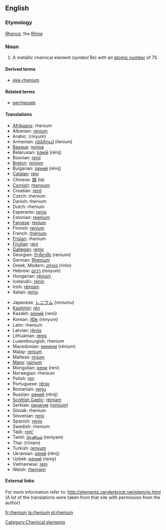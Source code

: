 {{See|Rhenium}}
==English==
{{elements|Re|tungsten|W|osmium|Os}}

===Etymology===
{{L.}} ''[[Rhenus]]'', the [[Rhine]]

=== Noun ===
{{en-noun-unc}}
{{wikipedia}}

# A metallic chemical element (''symbol'' Re) with an [[atomic number]] of 75.

====Derived terms====
*[[eka-rhenium]]

====Related terms====
*[[perrhenate]]

==== Translations ====
{{top}}
*[[Afrikaans]]: rhenium
*Albanian: [[renium]]
*Arabic: {{ARchar|[[رنيوم]]}} (rínyum) {{m}}
*Armenian: [[ռենիում]] (ŕenium)
*[[Basque]]: [[renioa]]
*Belarusian: [[рэнiй]] (rénij) {{m}}
*Bosnian: [[renij]]
*[[Breton]]: [[reniom]]
*Bulgarian: [[рений]] (rénij) {{m}}
*[[Catalan]]: [[reni]]
*Chinese: [[錸]] (lá)
*[[Cornish]]: [[rhenyum]]
*Croatian: [[renij]]
*Czech: rhenium
*Danish: rhenium
*Dutch: rhenium {{n}}
*Esperanto: [[renio]]
*Estonian: [[reenium]]
*[[Faroese]]: [[renium]]
*Finnish: [[renium]]
*French: [[rhénium]] {{m}}
*[[Frisian]]: rhenium
*[[Friulian]]: [[reni]]
*[[Gallegan]]: [[renio]]
*Georgian: [[რენიუმი]] (reniumi)
*German: [[Rhenium]] {{n}}
*Greek, Modern: [[ρήνιο]] (rínio) {{n}}
*Hebrew: [[רניום]] (renyum) {{m}}
*Hungarian: [[rénium]]
*Icelandic: [[renín]]
*Irish: [[réiniam]]
*Italian: [[renio]] {{m}}
{{mid}}
*Japanese: [[レニウム]] (reniumu)
*[[Kashmiri]]: [[rén]]
*Kazakh: [[рений]] (renii)
*Korean: [[레늄]] (renyum)
*Latin: rhenium
*Latvian: [[rēnijs]]
*Lithuanian: [[renis]]
*Luxembourgish: rhenium
*Macedonian: [[рениум]] (rénium) {{m}}
*Malay: [[renium]]
*Maltese: [[rinjum]]
*[[Manx]]: [[rainium]]
*Mongolian: [[рени]] (reni)
*Norwegian: rhenium
*Polish: [[ren]] {{m}}
*Portuguese: [[rénio]] {{m}}
*Romanian: [[reniu]] {{n}}
*Russian: [[рений]] (rénij) {{m}}
*[[Scottish Gaelic]]: [[rèiniam]]
*Serbian: [[рениjум]] ([[renijum]]) {{m}}
*Slovak: rhenium
*Slovenian: [[renij]]
*Spanish: [[renio]] {{m}}
*Swedish: rhenium
*Tajik: [[reni']]
*Tamil: [[ரெனியம்]] (reniyam)
*Thai: {{THchar|[[รีเนียม]]}} (rīniam)
*Turkish: [[renyum]]
*Ukrainian: [[ренiй]] (rénij) {{m}}
*Uzbek: [[рений]] (reniy)
*Vietnamese: [[reni]]
*Welsh: [[rheniwm]]
{{bottom}}

====External links====
For more information refer to:
http://elements.vanderkrogt.net/elem/re.html
(A lot of the translations were taken from that site with permission from the author)

[[Category:Chemical elements]]

[[fr:rhenium]]
[[la:rhenium]]
[[pl:rhenium]]